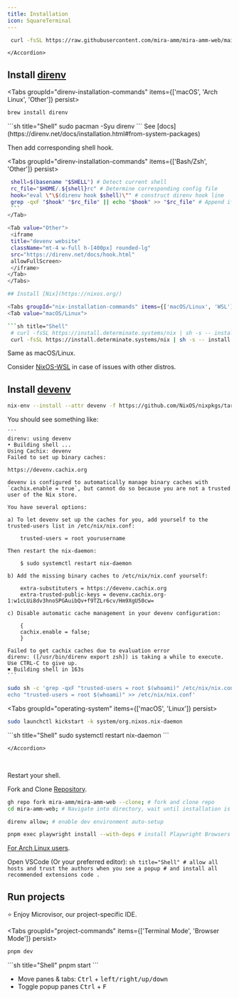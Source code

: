 ```yaml
---
title: Installation
icon: SquareTerminal
---
```



<div className='fd-steps [&_h2]:fd-step'>

<Accordions>
    <Accordion title="WIP: Install Script (Experimental)">

   ```sh title="Shell"
    curl -fsSL https://raw.githubusercontent.com/mira-amm/mira-amm-web/main/install | sh
   ```

    </Accordion>
</Accordions>

## Install [direnv](https://direnv.net/docs/installation.html#from-system-packages)

<Tabs groupId="direnv-installation-commands" items={['macOS', 'Arch Linux', 'Other']} persist>
  <Tab value="macOS">
   ```sh title="Shell"
   brew install direnv
   ```
</Tab>
  <Tab value="Arch Linux">
   ```sh title="Shell"
   sudo pacman -Syu direnv
   ```
  </Tab>
  <Tab value="Other">
    See [docs](https://direnv.net/docs/installation.html#from-system-packages)
  </Tab>
</Tabs>


Then add corresponding shell hook.

<Tabs groupId="direnv-installation-commands" items={['Bash/Zsh', 'Other']} persist>
  <Tab value="Bash/Zsh">
   ```sh title="Shell"
    shell=$(basename "$SHELL") # Detect current shell
    rc_file="$HOME/.${shell}rc" # Determine corresponding config file
    hook="eval \"\$(direnv hook $shell)\"" # construct direnv hook line
    grep -qxF "$hook" "$rc_file" || echo "$hook" >> "$rc_file" # Append if not already in file
    ```
  </Tab>

  <Tab value="Other">
    <iframe
    title="devenv website"
    className="mt-4 w-full h-[400px] rounded-lg"
    src="https://direnv.net/docs/hook.html"
    allowFullScreen>
    </iframe>
  </Tab>
</Tabs>

## Install [Nix](https://nixos.org/)

<Tabs groupId="nix-installation-commands" items={['macOS/Linux', 'WSL']} persist>
  <Tab value="macOS/Linux">

   ```sh title="Shell"
    # curl -fsSL https://install.determinate.systems/nix | sh -s -- install --logger pretty --no-confirm -v
    curl -fsSL https://install.determinate.systems/nix | sh -s -- install
   ```
  </Tab>

  <Tab value="WSL">
  Same as macOS/Linux.

  Consider [NixOS-WSL](https://github.com/nix-community/NixOS-WSL) in case of issues with other distros.
</Tab>
</Tabs>

## Install [devenv](https://devenv.sh)

```sh title="Shell"
nix-env --install --attr devenv -f https://github.com/NixOS/nixpkgs/tarball/nixpkgs-unstable
```

<Accordions>
    <Accordion title="I'm getting an error">
    You should see something like:

    ```
    direnv: using devenv
    • Building shell ...
    Using Cachix: devenv
    Failed to set up binary caches:

    https://devenv.cachix.org

    devenv is configured to automatically manage binary caches with `cachix.enable = true`, but cannot do so because you are not a trusted user of the Nix store.

    You have several options:

    a) To let devenv set up the caches for you, add yourself to the trusted-users list in /etc/nix/nix.conf:

        trusted-users = root yourusername

    Then restart the nix-daemon:

        $ sudo systemctl restart nix-daemon

    b) Add the missing binary caches to /etc/nix/nix.conf yourself:

        extra-substituters = https://devenv.cachix.org
        extra-trusted-public-keys = devenv.cachix.org-1:w1cLUi8dv3hnoSPGAuibQv+f9TZLr6cv/Hm9XgU50cw=

    c) Disable automatic cache management in your devenv configuration:

        {
        cachix.enable = false;
        }

    Failed to get cachix caches due to evaluation error
    direnv: ([/usr/bin/direnv export zsh]) is taking a while to execute. Use CTRL-C to give up.
    ✖ Building shell in 163s
    ```

```sh title="Shell"
sudo sh -c 'grep -qxF "trusted-users = root $(whoami)" /etc/nix/nix.conf || \
echo "trusted-users = root $(whoami)" >> /etc/nix/nix.conf'
```

<Tabs groupId="operating-system" items={['macOS', 'Linux']} persist>
  <Tab value="macOS">
  ```sh title="Shell"
  sudo launchctl kickstart -k system/org.nixos.nix-daemon
  ```
</Tab>
  <Tab value="Linux">
  ```sh title="Shell"
  sudo systemctl restart nix-daemon
  ```
  </Tab>
</Tabs>


    </Accordion>
</Accordions>

<br/>

Restart your shell.

Fork and Clone [Repository](https://github.com/mira-amm/mira-amm-web).


```sh title="Terminal"
gh repo fork mira-amm/mira-amm-web --clone; # fork and clone repo
cd mira-amm-web; # Navigate into directory, wait until installation is complete
```

```sh title="Terminal"
direnv allow; # enable dev environment auto-setup
```

```sh title="Terminal"
pnpm exec playwright install --with-deps # install Playwright Browsers for E2E Testing
```

[For Arch Linux users](https://github.com/microsoft/playwright/issues/2621#issuecomment-2083083392).

Open VSCode (Or your preferred editor):
    ```sh title="Shell"
    # allow all hosts and trust the authors when you see a popup
    # and install all recommended extensions
    code .
    ```

  ## Run projects

⭐ Enjoy Microvisor, our project-specific IDE.

<Tabs groupId="project-commands" items={['Terminal Mode', 'Browser Mode']} persist>
  <Tab value="Terminal Mode">
   ```sh title="Shell"
   pnpm dev
   ```
</Tab>
  <Tab value="Browser Mode">
   ```sh title="Shell"
   pnpm start
   ```
  </Tab>
</Tabs>

- Move panes & tabs: <kbd>Ctrl</kbd> + <kbd>left/right/up/down</kbd>
- Toggle popup panes <kbd>Ctrl</kbd> + <kbd>F</kbd>

</div>
